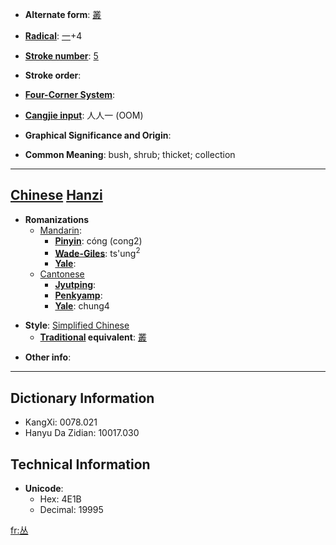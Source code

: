 * '''Alternate form''': [[叢]]

* '''[[Wiktionary:Chinese radical index| Radical]]''': [[Wiktionary:Chinese radical index 一|一]]+4

* '''[[Wiktionary:Chinese total strokes index|Stroke number]]''': [[Wiktionary:Chinese total strokes index 5|5]]

* '''Stroke order''': 

* '''[[Wiktionary:Chinese four corner index|Four-Corner System]]''': 

* '''[[Wiktionary:Chinese Cangjie index|Cangjie input]]''': 人人一 (OOM)

* '''Graphical Significance and Origin''': 

* '''Common Meaning''': bush, shrub; thicket; collection

----

== [[Chinese]] [[Hanzi]] ==

* '''Romanizations'''
** [[Mandarin]]:
*** '''[[Pinyin]]''': cóng (cong2)
*** '''[[Wade-Giles]]''': ts'ung<sup>2</sup>
*** '''[[Yale]]''': 
**[[Cantonese]]
***'''[[Jyutping]]''':
***'''[[Penkyamp]]''': 
***'''[[Yale]]''': chung4

* '''Style''': [[Simplified Chinese]] 
** '''[[Traditional Chinese|Traditional]] equivalent''': [[叢]]

* '''Other info''': 

----

== Dictionary Information ==

* KangXi: 0078.021
* Hanyu Da Zidian: 10017.030

== Technical Information ==

* '''Unicode''':
** Hex: 4E1B
** Decimal: 19995

[[fr:丛]]
